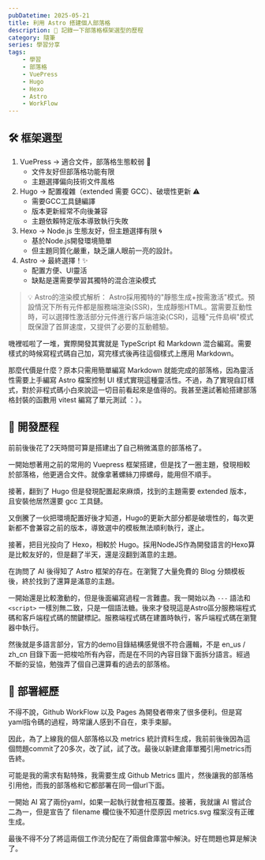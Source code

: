 ```yaml
---
pubDatetime: 2025-05-21
title: 利用 Astro 搭建個人部落格
description: 🌟 記錄一下部落格框架選型的歷程
category: 隨筆
series: 學習分享
tags:
    - 學習
    - 部落格
    - VuePress
    - Hugo
    - Hexo
    - Astro
    - WorkFlow
---
```


## 🛠️ 框架選型
1. VuePress → 適合文件，部落格生態較弱 📄
    * 文件友好但部落格功能有限
    * 主題選擇偏向技術文件風格
2. Hugo → 配置複雜（extended 需要 GCC）、破壞性更新 ⚠️
    * 需要GCC工具鏈編譯
    * 版本更新經常不向後兼容
    * 主題依賴特定版本導致執行失敗
3. Hexo → Node.js 生態友好，但主題選擇有限 🌀
    * 基於Node.js開發環境簡單
    * 但主題同質化嚴重，缺乏讓人眼前一亮的設計。
4. Astro → 最終選擇！✨
    * 配置方便、UI靈活
    * 缺點是還需要學習其獨特的混合渲染模式

> 💡 Astro的渲染模式解析：
> Astro採用獨特的"靜態生成+按需激活"模式。預設情況下所有元件都是服務端渲染(SSR)，生成靜態HTML。當需要互動性時，可以選擇性激活部分元件進行客戶端渲染(CSR)，這種"元件島嶼"模式既保證了首屏速度，又提供了必要的互動體驗。

嘰裡呱啦了一堆，實際開發其實就是 TypeScript 和 Markdown 混合編寫。需要樣式的時候寫程式碼自己加，寫完樣式後再往這個樣式上應用 Markdown。

那麼代價是什麼？原本只需用簡單編寫 Markdown 就能完成的部落格，因為靈活性需要上手編寫 Astro 檔案控制 UI 樣式實現這種靈活性。不過，為了實現自訂樣式，對於非程式碼小白來說這一切目前看起來是值得的。我甚至還試著給搭建部落格封裝的函數用 vitest 編寫了單元測試 ：）。

## 🎢 開發歷程
前前後後花了2天時間可算是搭建出了自己稍微滿意的部落格了。

一開始想著用之前的常用的 Vuepress 框架搭建，但是找了一圈主題，發現相較於部落格，他更適合文件。就像拿著螺絲刀擰螺母，能用但不順手。

接著，翻到了 Hugo 但是發現配置起來麻煩，找到的主題需要 extended 版本，且安裝他居然還要 gcc 工具鏈。

又倒騰了一伙把環境配置好後才知道，Hugo的更新大部分都是破壞性的，每次更新都不會兼容之前的版本，導致選中的模板無法順利執行，遂止。

接著，把目光投向了 Hexo，相較於 Hugo。採用NodeJS作為開發語言的Hexo算是比較友好的，但是翻了半天，還是沒翻到滿意的主題。

在詢問了 AI 後得知了 Astro 框架的存在。在瀏覽了大量免費的 Blog 分類模板後，終於找到了還算是滿意的主題。

一開始還是比較激動的，但是後面編寫過程一言難盡。我一開始以為 `---` 語法和` <script>` 一樣別無二致，只是一個語法糖。後來才發現這是Astro區分服務端程式碼和客戶端程式碼的關鍵標記。服務端程式碼在建置時執行，客戶端程式碼在瀏覽器中執行。

然後就是多語言部分，官方的demo目錄結構感覺很不符合邏輯，不是 en_us / zh_cn 目錄下面一把梭哈所有內容，而是在不同的內容目錄下面拆分語言。經過不斷的妥協，勉強弄了個自己還算看的過去的部落格。

## 🚀 部署經歷

不得不說，Github WorkFlow 以及 Pages 為開發者帶來了很多便利。但是寫yaml指令碼的過程，時常讓人感到不自在，束手束腳。

因此，為了上線我的個人部落格以及 metrics 統計資料生成，我前前後後因為這個問題commit了20多次，改了試，試了改。最後以新建倉庫單獨引用metrics而告終。

可能是我的需求有點特殊，我需要生成 Github Metrics 圖片，然後讓我的部落格引用他，而我的部落格和它都部署在同一個url下面。

一開始 AI 寫了兩份yaml，如果一起執行就會相互覆蓋。接著，我就讓 AI 嘗試合二為一，但是宣告了 filename 欄位後不知道什麼原因 metrics.svg 檔案沒有正確生成。

最後不得不分了將這兩個工作流分配在了兩個倉庫當中解決。好在問題也算是解決了。